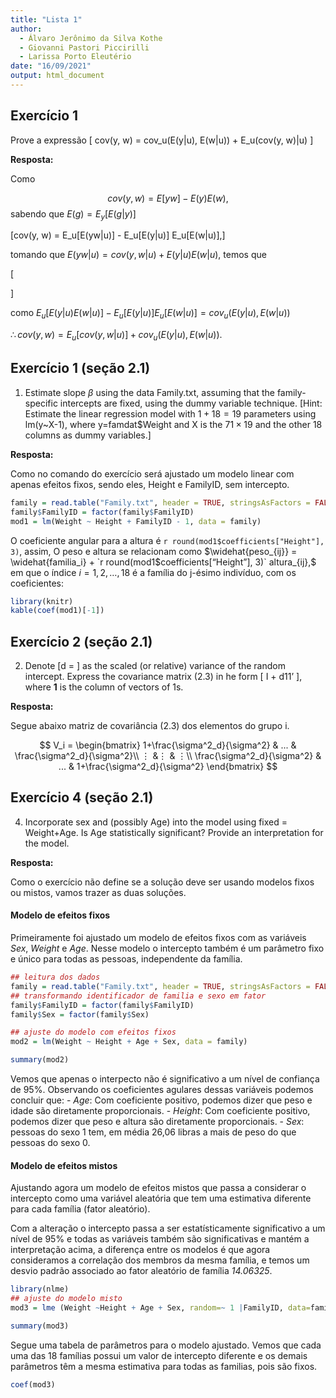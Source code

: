```yaml
---
title: "Lista 1"
author: 
  - Álvaro Jerônimo da Silva Kothe
  - Giovanni Pastori Piccirilli
  - Larissa Porto Eleutério
date: "16/09/2021"
output: html_document
---
```



## Exercício 1

Prove a expressão
\[
cov(y, w) = cov_u(E(y|u), E(w|u)) + E_u(cov(y, w)|u)
\]

**Resposta:**

Como

$$
cov(y, w) = E[yw] - E(y)E(w),
$$
sabendo que $E(g) = E_y[E(g|y)]$

\[cov(y, w) = E_u[E(yw|u)] - E_u[E(y|u)] E_u[E(w|u)],\]

tomando que $E(yw|u) = cov(y, w|u) + E(y|u)E(w|u),$ temos que



\[\begin{split}
cov(y, w) &= E_u[cov(y, w|u) + E(y|u)E(w|u)] - E_u[E(y|u)] E_u[E(w|u)] \\
          &= E_u[cov(y, w|u)] + E_u[E(y|u)E(w|u)] - E_u[E(y|u)] E_u[E(w|u)],
\end{split}
\]

como $E_u[E(y|u)E(w|u)] - E_u[E(y|u)] E_u[E(w|u)] = cov_u(E(y|u), E(w|u))$

$\therefore cov(y, w) = E_u[cov(y, w|u)] + cov_u(E(y|u), E(w|u)).$

## Exercício 1 (seção 2.1)
1. Estimate slope $\beta$ using the data Family.txt, assuming that the family-specific intercepts are fixed, using the dummy variable technique. [Hint: Estimate the linear regression model with $1 + 18 = 19$ parameters using lm(y~X-1), where y=famdat\$Weight and X is the $71 \times 19$ and the other 18 columns as dummy variables.]

**Resposta:**

Como no comando do exercício será ajustado um modelo linear com apenas efeitos fixos, sendo eles, Height e FamilyID, sem intercepto.

```r
family = read.table("Family.txt", header = TRUE, stringsAsFactors = FALSE)
family$FamilyID = factor(family$FamilyID)
mod1 = lm(Weight ~ Height + FamilyID - 1, data = family)
```

O coeficiente angular para a altura é `r round(mod1$coefficients["Height"], 3)`, assim, O peso e altura se relacionam como $\widehat{peso_{ij}} = \widehat{familia_i} + `r round(mod1$coefficients["Height"], 3)` altura_{ij},$ em que o índice $i = 1, 2, \dots, 18$ é a família do j-ésimo indivíduo, com os coeficientes:

```r
library(knitr)
kable(coef(mod1)[-1])
```



## Exercício 2 (seção 2.1)

2. Denote \[d = \frac{\sigma^2_d}{\sigma^2}\]  as the scaled (or relative) variance of the random intercept. Express the covariance matrix (2.3) in he form \[ I + d11' \], where **1** is the column of vectors of 1s.

**Resposta:**

Segue abaixo matriz de covariância (2.3) dos elementos do grupo i.

$$
V_i = \begin{bmatrix}
1+\frac{\sigma^2_d}{\sigma^2} & ... & \frac{\sigma^2_d}{\sigma^2}\\
⋮ &⋮ & ⋮\\
\frac{\sigma^2_d}{\sigma^2} & ... & 1+\frac{\sigma^2_d}{\sigma^2}
\end{bmatrix}
$$






## Exercício 4 (seção 2.1)

4. Incorporate sex and (possibly Age) into the model using fixed = Weight+Age. Is Age statistically significant? Provide an interpretation for the model.


**Resposta:**

Como o exercício não define se a solução deve ser usando modelos fixos ou mistos, vamos trazer as duas soluções.

#### Modelo de efeitos fixos

Primeiramente foi ajustado um modelo de efeitos fixos com as variáveis *Sex*, *Weight* e *Age*. Nesse modelo o intercepto também é um parâmetro fixo e único para todas as pessoas, independente da família.

```r
## leitura dos dados
family = read.table("Family.txt", header = TRUE, stringsAsFactors = FALSE)
## transformando identificador de familia e sexo em fator
family$FamilyID = factor(family$FamilyID)
family$Sex = factor(family$Sex)

## ajuste do modelo com efeitos fixos
mod2 = lm(Weight ~ Height + Age + Sex, data = family)

summary(mod2)
```

Vemos que apenas o interpecto não é significativo a um nível de confiança de 95%.
Observando os coeficientes agulares dessas variáveis podemos concluir que:
- *Age*: Com coeficiente positivo, podemos dizer que peso e idade são diretamente proporcionais.
- *Height*: Com coeficiente positivo, podemos dizer que peso e altura são diretamente proporcionais.
- *Sex*: pessoas do sexo 1 tem, em média 26,06 libras a mais de peso do que pessoas do sexo 0.


#### Modelo de efeitos mistos

Ajustando agora um modelo de efeitos mistos que passa a considerar o intercepto como uma variável aleatória que tem uma estimativa diferente para cada família (fator aleatório).

Com a alteração o intercepto passa a ser estatísticamente significativo a um nível de 95% e todas as variáveis também são significativas e mantém a interpretação acima, a diferença entre os modelos é que agora consideramos a correlação dos membros da mesma família, e temos um desvio padrão associado ao fator aleatório de família *14.06325*.

```r

library(nlme)
## ajuste do modelo misto
mod3 = lme (Weight ~Height + Age + Sex, random=~ 1 |FamilyID, data=family)

summary(mod3)


```

Segue uma tabela de parâmetros para o modelo ajustado. Vemos que cada uma das 18 famílias possui um valor de intercepto diferente e os demais parâmetros têm a mesma estimativa para todas as familias, pois são fixos.

```r

coef(mod3)

```













